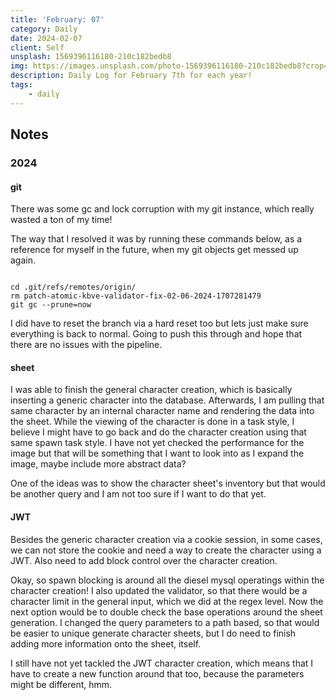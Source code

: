 ```yaml
---
title: 'February: 07'
category: Daily
date: 2024-02-07
client: Self
unsplash: 1569396116180-210c182bedb8
img: https://images.unsplash.com/photo-1569396116180-210c182bedb8?crop=entropy&cs=srgb&fm=jpg&ixid=MnwzNjM5Nzd8MHwxfHJhbmRvbXx8fHx8fHx8fDE2ODE3NDg2ODY&ixlib=rb-4.0.3&q=85
description: Daily Log for February 7th for each year!
tags:
    - daily
---
```


## Notes

### 2024

#### git

There was some gc and lock corruption with my git instance, which really wasted a ton of my time!

The way that I resolved it was by running these commands below, as a reference for myself in the future, when my git objects get messed up again.

```shell

cd .git/refs/remotes/origin/
rm patch-atomic-kbve-validator-fix-02-06-2024-1707281479
git gc --prune=now

```

I did have to reset the branch via a hard reset too but lets just make sure everything is back to normal.
Going to push this through and hope that there are no issues with the pipeline.


#### sheet

I was able to finish the general character creation, which is basically inserting a generic character into the database.
Afterwards, I am pulling that same character by an internal character name and rendering the data into the sheet.
While the viewing of the character is done in a task style, I believe I might have to go back and do the character creation using that same spawn task style.
I have not yet checked the performance for the image but that will be something that I want to look into as I expand the image, maybe include more abstract data?

One of the ideas was to show the character sheet's inventory but that would be another query and I am not too sure if I want to do that yet.

#### JWT

Besides the generic character creation via a cookie session, in some cases, we can not store the cookie and need a way to create the character using a JWT.
Also need to add block control over the character creation.

Okay, so spawn blocking is around all the diesel mysql operatings within the character creation!
I also updated the validator, so that there would be a character limit in the general input, which we did at the regex level.
Now the next option would be to double check the base operations around the sheet generation.
I changed the query parameters to a path based, so that would be easier to unique generate character sheets, but I do need to finish adding more information onto the sheet, itself.

I still have not yet tackled the JWT character creation, which means that I have to create a new function around that too, because the parameters might be different, hmm.
